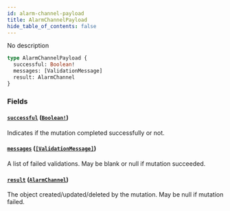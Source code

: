 ```yaml
---
id: alarm-channel-payload
title: AlarmChannelPayload
hide_table_of_contents: false
---
```



No description

```graphql
type AlarmChannelPayload {
  successful: Boolean!
  messages: [ValidationMessage]
  result: AlarmChannel
}
```


### Fields

#### [`successful`](#) ([`Boolean!`](/swapi/scalars/boolean))

Indicates if the mutation completed successfully or not.


#### [`messages`](#) ([`[ValidationMessage]`](/swapi/objects/validation-message))

A list of failed validations. May be blank or null if mutation succeeded.


#### [`result`](#) ([`AlarmChannel`](/swapi/objects/alarm-channel))

The object created/updated/deleted by the mutation. May be null if mutation failed.

